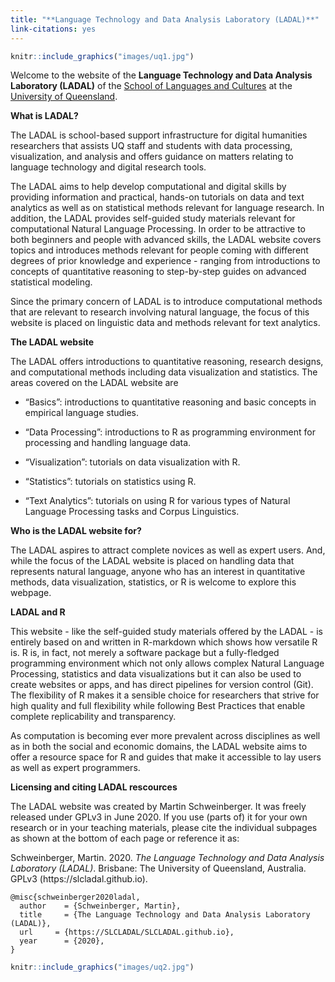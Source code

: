 ```yaml
---
title: "**Language Technology and Data Analysis Laboratory (LADAL)**"
link-citations: yes
---
```


```r
knitr::include_graphics("images/uq1.jpg")
```

Welcome to the website of the **Language Technology and Data Analysis Laboratory (LADAL)** of the [School of Languages and Cultures](https://languages-cultures.uq.edu.au/) at the [University of Queensland](https://www.uq.edu.au/).


**What is LADAL?** 

The LADAL is school-based support infrastructure for digital humanities researchers that assists UQ staff and students with data processing, visualization, and analysis and offers guidance on matters relating to language technology and digital research tools. 

The LADAL aims to help develop computational and digital skills by providing information and practical, hands-on tutorials on data and text analytics as well as on statistical methods relevant for language research. In addition, the LADAL provides self-guided study materials relevant for computational Natural Language Processing. In order to be attractive to both beginners and people with advanced skills, the LADAL website covers topics and introduces methods relevant for people coming with different degrees of prior knowledge and experience - ranging from  introductions to concepts of quantitative reasoning to step-by-step guides on advanced statistical modeling.

Since the primary concern of LADAL is to introduce computational methods that are relevant to research involving natural language, the focus of this website is placed on linguistic data and methods relevant for text analytics. 

**The LADAL website** 

The LADAL offers introductions to quantitative reasoning, research designs, and computational methods including data visualization and statistics. The areas covered on the LADAL website are 

* "Basics": introductions to quantitative reasoning and basic concepts in empirical language studies.

* "Data Processing": introductions to R as programming environment for processing and handling language data.

*  "Visualization": tutorials on data visualization with R.

*  "Statistics": tutorials on statistics using R.

*  "Text Analytics": tutorials on using R for various types of Natural Language Processing tasks and Corpus Linguistics.


**Who is the LADAL website for?**

The LADAL aspires to attract complete novices as well as expert users. And, while the focus of the LADAL website is placed on handling data that represents natural language, anyone who has an interest in quantitative methods, data visualization, statistics, or R is welcome to explore this webpage. 

**LADAL and R**

This website - like the self-guided study materials offered by the LADAL - is entirely based on and written in  R-markdown which shows how versatile R is. R is, in fact, not merely a software package but a fully-fledged programming environment which not only allows complex Natural Language Processing, statistics and data visualizations but it can also be used to create websites or apps, and has direct pipelines for version control (Git). The flexibility of R makes it a sensible choice for researchers that strive for high quality and full flexibility while following Best Practices that enable complete replicability and transparency.  

As computation is becoming ever more prevalent across disciplines as well as in both the social and economic domains, the LADAL website aims to offer a resource space for R and guides that make it accessible to lay users as well as expert programmers. 

**Licensing and citing LADAL rescources**

The LADAL website was created by Martin Schweinberger. It was freely released under GPLv3 in June 2020. If you use (parts of) it for your own research or in your teaching materials, please cite the individual subpages as shown at the bottom of each page or reference it as:

Schweinberger, Martin. 2020. *The Language Technology and Data Analysis Laboratory (LADAL)*. Brisbane: The University of Queensland, Australia. GPLv3 (https://slcladal.github.io).

```
@misc{schweinberger2020ladal,
  author    = {Schweinberger, Martin},
  title     = {The Language Technology and Data Analysis Laboratory (LADAL)},
  url     = {https://SLCLADAL/SLCLADAL.github.io},
  year      = {2020},
}
```

```r
knitr::include_graphics("images/uq2.jpg")
```

